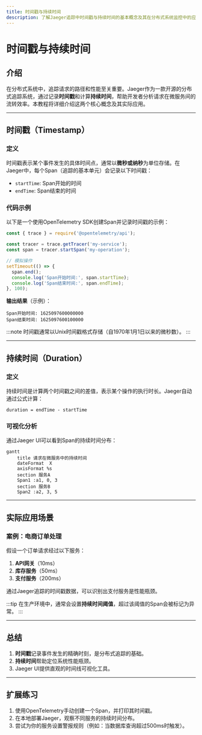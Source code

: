 ```yaml
---
title: 时间戳与持续时间
description: 了解Jaeger追踪中时间戳与持续时间的基本概念及其在分布式系统监控中的应用
---
```


# 时间戳与持续时间

## 介绍

在分布式系统中，追踪请求的路径和性能至关重要。Jaeger作为一款开源的分布式追踪系统，通过记录**时间戳**和计算**持续时间**，帮助开发者分析请求在微服务间的流转效率。本教程将详细介绍这两个核心概念及其实际应用。

---

## 时间戳（Timestamp）

### 定义
时间戳表示某个事件发生的具体时间点，通常以**微秒或纳秒**为单位存储。在Jaeger中，每个Span（追踪的基本单元）会记录以下时间戳：
- `startTime`: Span开始的时间
- `endTime`: Span结束的时间

### 代码示例
以下是一个使用OpenTelemetry SDK创建Span并记录时间戳的示例：

```javascript
const { trace } = require('@opentelemetry/api');

const tracer = trace.getTracer('my-service');
const span = tracer.startSpan('my-operation');

// 模拟操作
setTimeout(() => {
  span.end();
  console.log('Span开始时间:', span.startTime);
  console.log('Span结束时间:', span.endTime);
}, 100);
```

**输出结果**（示例）：
```
Span开始时间: 1625097600000000
Span结束时间: 1625097600100000
```

:::note
时间戳通常以Unix时间戳格式存储（自1970年1月1日以来的微秒数）。
:::

---

## 持续时间（Duration）

### 定义
持续时间是计算两个时间戳之间的差值，表示某个操作的执行时长。Jaeger自动通过公式计算：
```
duration = endTime - startTime
```

### 可视化分析
通过Jaeger UI可以看到Span的持续时间分布：

```mermaid
gantt
    title 请求在微服务中的持续时间
    dateFormat  X
    axisFormat %s
    section 服务A
    Span1 :a1, 0, 3
    section 服务B
    Span2 :a2, 3, 5
```

---

## 实际应用场景

### 案例：电商订单处理
假设一个订单请求经过以下服务：
1. **API网关**（10ms）
2. **库存服务**（50ms）
3. **支付服务**（200ms）

通过Jaeger追踪的时间戳数据，可以识别出支付服务是性能瓶颈。

:::tip
在生产环境中，通常会设置**持续时间阈值**，超过该阈值的Span会被标记为异常。
:::

---

## 总结

1. **时间戳**记录事件发生的精确时刻，是分布式追踪的基础。
2. **持续时间**帮助定位系统性能瓶颈。
3. Jaeger UI提供直观的时间线可视化工具。

---

## 扩展练习

1. 使用OpenTelemetry手动创建一个Span，并打印其时间戳。
2. 在本地部署Jaeger，观察不同服务的持续时间分布。
3. 尝试为你的服务设置警报规则（例如：当数据库查询超过500ms时触发）。